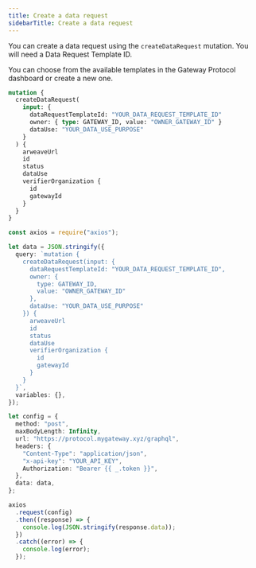 ```yaml
---
title: Create a data request
sidebarTitle: Create a data request
---
```


You can create a data request using the `createDataRequest` mutation. You will need a Data Request Template ID.

You can choose from the available templates in the Gateway Protocol dashboard or create a new one.

```graphql
mutation {
  createDataRequest(
    input: {
      dataRequestTemplateId: "YOUR_DATA_REQUEST_TEMPLATE_ID"
      owner: { type: GATEWAY_ID, value: "OWNER_GATEWAY_ID" }
      dataUse: "YOUR_DATA_USE_PURPOSE"
    }
  ) {
    arweaveUrl
    id
    status
    dataUse
    verifierOrganization {
      id
      gatewayId
    }
  }
}
```

<RequestExample>

```ts Node.js
const axios = require("axios");

let data = JSON.stringify({
  query: `mutation {
    createDataRequest(input: {
      dataRequestTemplateId: "YOUR_DATA_REQUEST_TEMPLATE_ID",
      owner: {
        type: GATEWAY_ID,
        value: "OWNER_GATEWAY_ID"
      },
      dataUse: "YOUR_DATA_USE_PURPOSE"
    }) {
      arweaveUrl
      id
      status
      dataUse
      verifierOrganization {
        id
        gatewayId
      }
    }
  }`,
  variables: {},
});

let config = {
  method: "post",
  maxBodyLength: Infinity,
  url: "https://protocol.mygateway.xyz/graphql",
  headers: {
    "Content-Type": "application/json",
    "x-api-key": "YOUR_API_KEY",
    Authorization: "Bearer {{ _.token }}",
  },
  data: data,
};

axios
  .request(config)
  .then((response) => {
    console.log(JSON.stringify(response.data));
  })
  .catch((error) => {
    console.log(error);
  });
```

</RequestExample>
